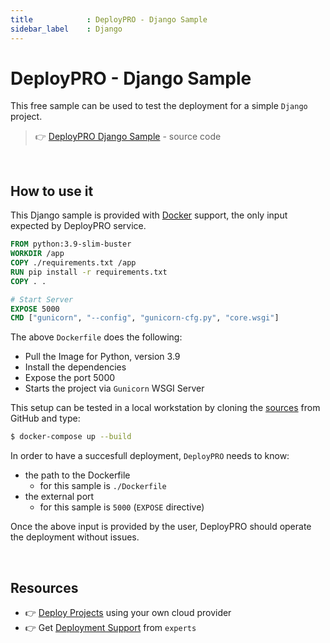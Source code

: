```yaml
---
title            : DeployPRO - Django Sample 
sidebar_label    : Django
---
```


# DeployPRO - Django Sample

This free sample can be used to test the deployment for a simple `Django` project. 

> 👉 [DeployPRO Django Sample](https://github.com/app-generator/deploypro-django) - source code

<br />

## How to use it

This Django sample is provided with [Docker](https://github.com/app-generator/deploypro-django/blob/main/Dockerfile) support, the only input expected by DeployPRO service. 

```Dockerfile
FROM python:3.9-slim-buster
WORKDIR /app
COPY ./requirements.txt /app
RUN pip install -r requirements.txt
COPY . .

# Start Server
EXPOSE 5000
CMD ["gunicorn", "--config", "gunicorn-cfg.py", "core.wsgi"]
```

The above `Dockerfile` does the following: 

- Pull the Image for Python, version 3.9
- Install the dependencies 
- Expose the port 5000
- Starts the project via `Gunicorn` WSGI Server 

This setup can be tested in a local workstation by cloning the [sources](https://github.com/app-generator/deploypro-django) from GitHub and type:

```bash
$ docker-compose up --build
```

In order to have a succesfull deployment, `DeployPRO` needs to know:

- the path to the Dockerfile
  - for this sample is `./Dockerfile`
- the external port
  - for this sample is `5000` (`EXPOSE` directive)

Once the above input is provided by the user, DeployPRO should operate the deployment without issues. 

<br />

## Resources

- 👉 [Deploy Projects](https://deploypro.dev/) using your own cloud provider
- 👉 Get [Deployment Support](https://deploypro.dev/support/) from `experts` 
